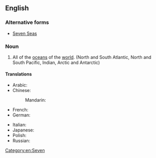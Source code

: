 ==English==
{{wp}}

===Alternative forms===
* [[Seven Seas]]

===Noun===
{{en-noun|head=[[seven]] [[sea|seas]]|-}}

# {{poetic}} All of the [[ocean]]s of the [[world]]. (North and South Atlantic, North and South Pacific, Indian, Arctic and Antarctic)

====Translations====
{{trans-top|all of the Earths oceans}}
* Arabic: {{t-|ar|البحار السبعة|tr=al-biḥār al-sábʿa|sc=Arab}}
* Chinese:
*: Mandarin: {{t|cmn|七海|tr=qīhǎi|sc=Hani}}
* French: {{t+|fr|sept mers|f|p}}
* German: {{t-|de|sieben Meere}}
{{trans-mid}}
* Italian: {{t-|it|sette mari|f}}
* Japanese: {{t-|ja|七つの海|tr=ななつのうみ, nanatsu no umi|sc=Jpan}}
* Polish: {{t-|pl|siedem mórz}}
* Russian: {{t-|ru|семь морей|tr=semʹ moréj|sc=Cyrl}}
{{trans-bottom}}

[[Category:en:Seven]]